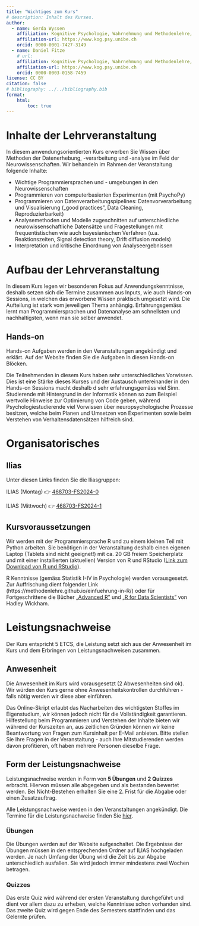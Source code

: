 ```yaml
---
title: "Wichtiges zum Kurs"
# description: Inhalt des Kurses.
author:
  - name: Gerda Wyssen
    affiliation: Kognitive Psychologie, Wahrnehmung und Methodenlehre, Universität Bern 
    affiliation-url: https://www.kog.psy.unibe.ch
    orcid: 0000-0001-7427-3149
  - name: Daniel Fitze
    # url: 
    affiliation: Kognitive Psychologie, Wahrnehmung und Methodenlehre, Universität Bern 
    affiliation-url: https://www.kog.psy.unibe.ch
    orcid: 0000-0003-0158-7459
license: CC BY
citation: false
# bibliography: ../../bibliography.bib
format:
    html:
        toc: true
---
```


# Inhalte der Lehrveranstaltung

In diesem anwendungsorientierten Kurs erwerben Sie Wissen über Methoden der Datenerhebung, -verarbeitung und -analyse im Feld der Neurowissenschaften.
Wir behandeln im Rahmen der Veranstaltung folgende Inhalte:

- Wichtige Programmiersprachen und - umgebungen in den Neurowissenschaften
- Programmieren von computerbasierten Experimenten (mit PsychoPy)
- Programmieren von Datenverarbeitungspipelines: Datenvorverarbeitung und Visualisierung („good practices", Data Cleaning, Reproduzierbarkeit)
- Analysemethoden und Modelle zugeschnitten auf unterschiedliche neurowissenschaftliche Datensätze und Fragestellungen mit frequentistischen wie auch bayesianischen Verfahren (u.a. Reaktionszeiten, Signal detection theory, Drift diffusion models)
- Interpretation und kritische Einordnung von Analyseergebnissen 

# Aufbau der Lehrveranstaltung

In diesem Kurs legen wir besonderen Fokus auf Anwendungskenntnisse, deshalb setzen sich die Termine zusammen aus Inputs, wie auch Hands-on Sessions, in welchen das erworbene Wissen praktisch umgesetzt wird. Die Aufteilung ist stark vom jeweiligen Thema anhängig. Erfahrungsgemäss lernt man Programmiersprachen und Datenanalyse am schnellsten und nachhaltigsten, wenn man sie selber anwendet. 

::: callout-caution
## Hands-on

Hands-on Aufgaben werden in den Veranstaltungen angekündigt und erklärt. Auf der Website finden Sie die Aufgaben in diesen Hands-on Blöcken.
:::

Die Teilnehmenden in diesem Kurs haben sehr unterschiedliches Vorwissen. Dies ist eine Stärke dieses Kurses und der Austausch untereinander in den Hands-on Sessions macht deshalb d sehr erfahrungsgemäss viel Sinn. Studierende mit Hintergrund in der Informatik können so zum Beispiel  wertvolle Hinweise zur Optimierung von Code geben, während Psychologiestudierende viel Vorwissen über neuropsychologische Prozesse besitzen, welche beim Planen und Umsetzen von Experimenten sowie beim Verstehen von Verhaltensdatensätzen hilfreich sind.

# Organisatorisches

## Ilias

Unter diesen Links finden Sie die Iliasgruppen:

ILIAS (Montag) 👉 [468703-FS2024-0](https://ilias.unibe.ch/goto_ilias3_unibe_crs_2926130.html)

ILIAS (Mittwoch) 👉 [468703-FS2024-1](https://ilias.unibe.ch/goto_ilias3_unibe_crs_2880593.html)


## Kursvoraussetzungen
Wir werden mit der Programmiersprache R und zu einem kleinen Teil mit Python arbeiten. Sie benötigen in der Veranstaltung deshalb einen eigenen Laptop (Tablets sind nicht geeignet!) mit ca. 20 GB freiem Speicherplatz und mit einer installierten (aktuellen) Version von R und RStudio ([Link zum Download von R und RStudio](https://posit.co/download/rstudio-desktop/)).

R Kenntnisse (gemäss Statistik I-IV in Psychologie) werden vorausgesetzt. Zur Auffrischung dient folgender Link (https://methodenlehre.github.io/einfuehrung-in-R/) oder für Fortgeschrittene die Bücher [„Advanced R"](http://adv-r.had.co.nz/) und [„R for Data Scientists"](https://r4ds.had.co.nz/) von Hadley Wickham.

# Leistungsnachweise

Der Kurs entspricht 5 ETCS, die Leistung setzt sich aus der Anwesenheit im Kurs und dem Erbringen von Leistungsnachweisen zusammen. 

## Anwesenheit

Die Anwesenheit im Kurs wird vorausgesetzt (2 Abwesenheiten sind ok). Wir würden den Kurs gerne ohne Anwesenheitskontrollen durchführen - falls nötig werden wir diese aber einführen.

Das Online-Skript erlaubt das Nacharbeiten des wichtigsten Stoffes im Eigenstudium, wir können jedoch nicht für die Vollständigkeit garantieren. Hilfestellung beim Programmieren und Verstehen der Inhalte bieten wir während der Kurszeiten an, aus zeitlichen Gründen können wir keine Beantwortung von Fragen zum Kursinhalt per E-Mail anbieten. Bitte stellen Sie Ihre Fragen in der Veranstaltung - auch Ihre Mitstudierenden werden davon profitieren, oft haben mehrere Personen dieselbe Frage.


## Form der Leistungsnachweise

Leistungsnachweise werden in Form von __5 Übungen__ und __2 Quizzes__ erbracht. Hiervon müssen alle abgegeben und als bestanden bewertet werden. Bei Nicht-Bestehen erhalten Sie eine 2. Frist für die Abgabe oder einen Zusatzauftrag. 

Alle Leistungsnachweise werden in den Veranstaltungen angekündigt. Die Termine für die Leistungsnachweise finden Sie [hier](https://kogpsy.github.io/neuroscicomplabFS24/pages/admin/termine.html).

### Übungen
Die Übungen werden auf der Website aufgeschaltet. Die Ergebnisse der Übungen müssen in den entsprechenden Ordner auf ILIAS hochgeladen werden. Je nach Umfang der Übung wird die Zeit bis zur Abgabe unterschiedlich ausfallen. Sie wird jedoch immer mindestens zwei Wochen betragen.

### Quizzes
Das erste Quiz wird während der ersten Veranstaltung durchgeführt und dient vor allem dazu zu erheben, welche Kenntnisse schon vorhanden sind. Das zweite Quiz wird gegen Ende des Semesters stattfinden und das Gelernte prüfen.


<!-- ## Peer Feedback Weiteres

Diese Veranstaltung gibt es zum 4. Mal, jedes Jahr wurde eine Guidelines -->

<!-- Die Evaluation der Übungen erfolgt in Form von __Peer-Feedback__; dies bedeutet, dass Sie nach dem Abgabetermin aufgefordert werden, zu den Übungen von zufällig ausgewählten Mitstudierenden Feedback zu geben. Danach erhalten Sie selber von anderen Mitstudierenden Feedback zu Ihrer Übung. Das Peer-Feedback ist somit Teil des Leistungsnachweises. Auf Ilias finden Sie Informationen zur Art und Form des Feedbacks passend zur Übung. Grundsätzliche Guidelines zum Peer-Feedback finden Sie untenstehend. -->

<!-- Wissenschaftliche Artikel werden von Forschenden aus denselben/ähnlichen Forschungsgebieten begutachtet. In diesem Kurs wählen wir für das Feedback zu den Übungen ebenfalls dieses Prinzip des *peer review*. Für jede Übung erhalten Sie einen klaren Begutachtungsauftrag mit Fragen wie z.B. *Was würde die Grafik informativer machen?*. Wir bitten Sie, beim Verfassen des Peer-Feedbacks folgende Richtlinien zu beachten: -->

<!-- - **be kind**: Seien Sie freundlich. Wählen Sie Ihre Rückmeldungspunkte sorgfältig. Nehmen Sie sich Zeit und geben Sie nicht sehr knappes, verspätetes oder gar kein Feedback. Schreiben Sie was Ihnen positiv aufgefallen ist und unbedingt beibehalten werden sollte. -->

<!-- - **be specific**: Beschreiben Sie das Problem oder die Kritikpunkte präzise und spezifisch (statt z.B. *"Code läuft nicht"* könnten Sie schreiben *"in Zeile 34 gibt es eine Fehlermeldung, es scheint die Variable wurde falsch benannt, ..."*) -->

<!-- - **be helpful**: Seien Sie konstruktiv. Es gibt immer etwas was verbessert werden könnte. Beschreiben Sie diese Punkte und fügen Sie bestenfalls einen Lösungsansatz oder -vorschlag hinzu (statt z.B. *"die Farben sind nicht geeignet für farbenblinde Personen"* könnten Sie schreiben *"die [`viridis`](https://sjmgarnier.github.io/viridis/) Palette würde die Grafik für farbenblinde Personen zugänglich machen"*). -->


<!-- Wertvolles und konstruktives Feedback zu geben benötigt Zeit. Deshalb planen Sie sich bitte ca. 1 Lektion für das jeweilige Peer Feedback ein. -->

